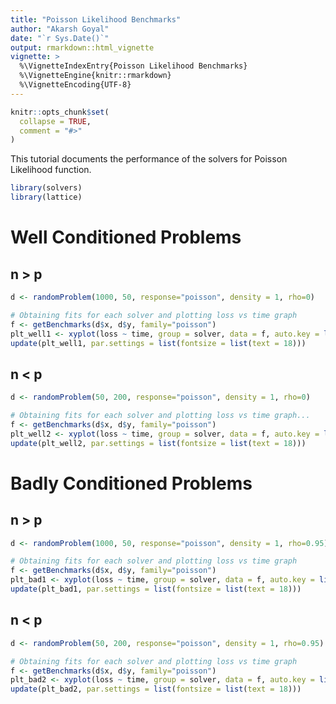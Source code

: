 ```yaml
---
title: "Poisson Likelihood Benchmarks"
author: "Akarsh Goyal"
date: "`r Sys.Date()`"
output: rmarkdown::html_vignette
vignette: >
  %\VignetteIndexEntry{Poisson Likelihood Benchmarks}
  %\VignetteEngine{knitr::rmarkdown}
  %\VignetteEncoding{UTF-8}
---
```


```r
knitr::opts_chunk$set(
  collapse = TRUE,
  comment = "#>"
)
```

This tutorial documents the performance of the solvers for Poisson Likelihood function.

```r
library(solvers)
library(lattice)
```
# Well Conditioned Problems
## n > p
```r
d <- randomProblem(1000, 50, response="poisson", density = 1, rho=0)

# Obtaining fits for each solver and plotting loss vs time graph
f <- getBenchmarks(d$x, d$y, family="poisson")
plt_well1 <- xyplot(loss ~ time, group = solver, data = f, auto.key = list(corner = c(0.9, 0.9)), type = "l")
update(plt_well1, par.settings = list(fontsize = list(text = 18)))
```

## n < p
```r
d <- randomProblem(50, 200, response="poisson", density = 1, rho=0)

# Obtaining fits for each solver and plotting loss vs time graph...
f <- getBenchmarks(d$x, d$y, family="poisson")
plt_well2 <- xyplot(loss ~ time, group = solver, data = f, auto.key = list(corner = c(0.9, 0.9)), type = "l")
update(plt_well2, par.settings = list(fontsize = list(text = 18)))
```

# Badly Conditioned Problems
## n > p
```r
d <- randomProblem(1000, 50, response="poisson", density = 1, rho=0.95)

# Obtaining fits for each solver and plotting loss vs time graph
f <- getBenchmarks(d$x, d$y, family="poisson")
plt_bad1 <- xyplot(loss ~ time, group = solver, data = f, auto.key = list(corner = c(0.9, 0.9)), type = "l")
update(plt_bad1, par.settings = list(fontsize = list(text = 18)))
```

## n < p
```r
d <- randomProblem(50, 200, response="poisson", density = 1, rho=0.95)

# Obtaining fits for each solver and plotting loss vs time graph
f <- getBenchmarks(d$x, d$y, family="poisson")
plt_bad2 <- xyplot(loss ~ time, group = solver, data = f, auto.key = list(corner = c(0.9, 0.9)), type = "l")
update(plt_bad2, par.settings = list(fontsize = list(text = 18)))
```

